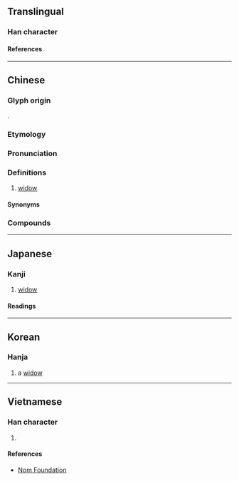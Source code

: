 {{character info/new}}
==Translingual==

===Han character===
{{Han char|rn=38|rad=女|as=11|sn=14|four=58244|canj=JKMV|ids=⿸𠩺女}}

====References====
{{Han ref|kx=0269.360|dkj=06655|dj=0537.260|hdz=21075.020|uh=5AE0}}

----

==Chinese==
{{zh-forms|alt=釐,𡠉,𡟋}}

===Glyph origin===
{{Han etym}}
{{Han compound|𠩺|女|ls=psc|c1=p|c2=s|t2=woman}}.

===Etymology===
{{rfe|zh}}

===Pronunciation===
{{zh-pron
|m=lí
|m-s=
|c=lei4
|c-t=
|g=
|h=
|j=
|mb=
|md=liè
|mn=lî
|mn-t=li5
|w=3li
|x=
|mc=y
|oc=y
|cat=n
}}

===Definitions===
{{zh-hanzi}}

# [[widow]]

====Synonyms====
{{zh-dial|寡婦}}

===Compounds===
{{zh-der|嫠不恤緯|嫠婦|嫠憂宗周|嫠節|嫠緯之憂|孤嫠|恤嫠|惸嫠|嫠人|嫠家|嫠居|嫠惸|嫠憂|嫠獨|嫠緯|嫠輟緯|孀嫠|孱嫠|寡嫠|恤嫠會|煢嫠|窮嫠|節嫠|貞嫠|貧嫠|鰥嫠}}

{{zh-cat|Female|People}}

----

==Japanese==

===Kanji===
{{ja-kanji|grade=|rs=女11}}

# [[widow]]

====Readings====
{{ja-readings
|on=り
|kun=やもめ
}}

----

==Korean==

===Hanja===
{{ko-hanja|리}}

# a [[widow]]

----

==Vietnamese==

===Han character===
{{vi-readings|rs=女11|reading=li}}

# {{defn|lang=vi|sort=女11}}

====References====
* [http://nomfoundation.org/common/nom_details.php?codepoint=5ae0 Nom Foundation]
